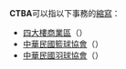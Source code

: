 '''CTBA'''可以指以下事務的[[縮寫|縮寫]]：
*[[四大樓商業區|四大樓商業區]]（{{lang-en|'''C'''uatro '''T'''orres '''B'''usiness '''A'''rea}}）
*[[中華民國籃球協會|中華民國籃球協會]]（{{lang-en|'''C'''hinese '''T'''aipei '''B'''asketball '''A'''ssociation}}）
*[[中華民國羽球協會|中華民國羽球協會]]（{{lang-en|'''C'''hinese '''T'''aipei '''B'''adminton '''A'''ssociation}}）

{{disambig|Cat=四字拉丁字母缩写消歧义}}